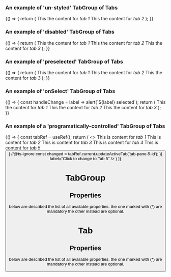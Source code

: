
<Meta title="DCXLibrary/Tabs" component={TabGroup} />

### An example of 'un-styled' TabGroup of Tabs

<Canvas>
  <Story name="un-styled-tabs">
    {() => {
      return (
        <TabGroup>
          <Tab eventKey="tab-1" label="tab 1">
            This the content for <em>tab 1</em>
          </Tab>
          <Tab eventKey="tab-2" label="tab 2">
            This the content for <em>tab 2</em>
          </Tab>
        </TabGroup>
      );
    }}
  </Story>
</Canvas>

### An example of 'disabled' TabGroup of Tabs

<Canvas>
  <Story name="un-styled-disabled-tab">
    {() => {
      return (
        <TabGroup>
          <Tab eventKey="tab-1" label="tab 1">
            This the content for <em>tab 1</em>
          </Tab>
          <Tab eventKey="tab-2" label="tab 2">
            This the content for <em>tab 2</em>
          </Tab>
          <Tab eventKey="tab-3" label="tab 3" disabled={true}>
            This the content for <em>tab 3</em>
          </Tab>
        </TabGroup>
      );
    }}
  </Story>
</Canvas>

### An example of 'preselected' TabGroup of Tabs

<Canvas>
  <Story name="un-styled-preselected-tab">
    {() => {
      return (
        <TabGroup activeKey="tab 2">
          <Tab eventKey="tab-1" label="tab 1">
            This the content for <em>tab 1</em>
          </Tab>
          <Tab eventKey="tab-2" label="tab 2">
            This the content for <em>tab 2</em>
          </Tab>
          <Tab eventKey="tab-3" label="tab 3">
            This the content for <em>tab 3</em>
          </Tab>
        </TabGroup>
      );
    }}
  </Story>
</Canvas>

### An example of 'onSelect' TabGroup of Tabs

<Canvas>
  <Story name="un-styled-select-tab">
    {() => {
      const handleChange = label => alert(`${label} selected`);
      return (
        <TabGroup onSelect={handleChange}>
          <Tab eventKey="tab-1" label="tab 1">
            This the content for <em>tab 1</em>
          </Tab>
          <Tab eventKey="tab-2" label="tab 2">
            This the content for <em>tab 2</em>
          </Tab>
          <Tab eventKey="tab-3" label="tab 3">
            This the content for <em>tab 3</em>
          </Tab>
        </TabGroup>
      );
    }}
  </Story>
</Canvas>

### An example of a 'programatically-controlled' TabGroup of Tabs

<Canvas>
  <Story name="un-styled-programatically-controlled-select-tab">
    {() => {
      const tabRef = useRef();
      return (
        <>
          <TabGroup ref={tabRef}>
            <Tab label="Tab 1" eventKey="tab-pane-1-id">
              This is content for <em>tab 1</em>
            </Tab>
            <Tab label="Tab 2" eventKey="tab-pane-2-id">
              This is content for <em>tab 2</em>
            </Tab>
            <Tab label="Tab 3" eventKey="tab-pane-3-id">
              This is content for <em>tab 3</em>
            </Tab>
            <Tab label="Tab 4" eventKey="tab-pane-4-id">
              This is content for <em>tab 4</em>
            </Tab>
            <Tab label="Tab 5" eventKey="tab-pane-5-id">
              This is content for <em>tab 5</em>
            </Tab>
            </TabGroup>
            <Button onClick={() => {
              //@ts-ignore
              const changed = tabRef.current.updateActiveTab('tab-pane-5-id');
            }} label="Click to change to Tab 5" />
        </>
      )
    }}
  </Story>
</Canvas>

# TabGroup

## Properties

below are described the list of all available properties. the one marked with (\*) are mandatory the other instead are optional.

<Props of={TabGroup} />

# Tab

## Properties

below are described the list of all available properties. the one marked with (\*) are mandatory the other instead are optional.

<Props of={Tab} />
